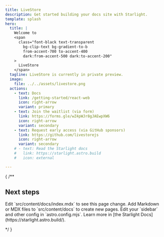 ```yaml
---
title: LiveStore
description: Get started building your docs site with Starlight.
template: splash
hero:
  title: |
    Welcome to
    <span
      class="font-black text-transparent
        bg-clip-text bg-gradient-to-b
        from-accent-700 to-accent-400
        dark:from-accent-500 dark:to-accent-200"
    >
      LiveStore
    </span>
  tagline: LiveStore is currently in private preview.
  image:
    file: ../../assets/livestore.png
  actions:
    - text: Docs
      link: /getting-started/react-web
      icon: right-arrow
      variant: primary
    - text: Join the waitlist (via form)
      link: https://forms.gle/wZ4pWJr8gJAEwpXW6
      icon: right-arrow
      variant: secondary
    - text: Request early access (via GitHub sponsors)
      link: https://github.com/livestorejs
      icon: right-arrow
      variant: secondary
    # - text: Read the Starlight docs
    #   link: https://starlight.astro.build
    #   icon: external

---
```


{
  /**


## Next steps

<CardGrid stagger>
	<Card title="Update content" icon="pencil">
		Edit `src/content/docs/index.mdx` to see this page change.
	</Card>
	<Card title="Add new content" icon="add-document">
		Add Markdown or MDX files to `src/content/docs` to create new pages.
	</Card>
	<Card title="Configure your site" icon="setting">
		Edit your `sidebar` and other config in `astro.config.mjs`.
	</Card>
	<Card title="Read the docs" icon="open-book">
		Learn more in [the Starlight Docs](https://starlight.astro.build/).
	</Card>
</CardGrid>

  */
}